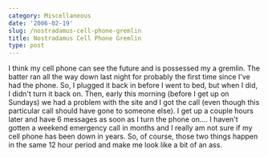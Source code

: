 ```yaml
---
category: Miscellaneous
date: '2006-02-19'
slug: /nostradamus-cell-phone-gremlin
title: Nostradamus Cell Phone Gremlin
type: post
---
```



I think my cell phone can see the future and is possessed my a
gremlin. The batter ran all the way down last night for probably
the first time since I've had the phone. So, I plugged it back in
before I went to bed, but when I did, I didn't turn it back on.
Then, early this morning (before I get up on Sundays) we had a
problem with the site and I got the call (even though this
particular call should have gone to someone else). I get up a
couple hours later and have 6 messages as soon as I turn the phone
on.... I haven't gotten a weekend emergency call in months and I
really am not sure if my cell phone has been down in years. So, of
course, those two things happen in the same 12 hour period and make
me look like a bit of an ass.